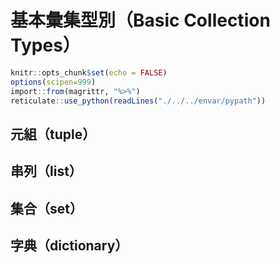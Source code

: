 # 基本彙集型別（Basic Collection Types）

```r
knitr::opts_chunk$set(echo = FALSE)
options(scipen=999)
import::from(magrittr, "%>%")
reticulate::use_python(readLines("./../../envar/pypath"))
```


## 元組（tuple）


## 串列（list）


## 集合（set）



## 字典（dictionary）



```python
```


